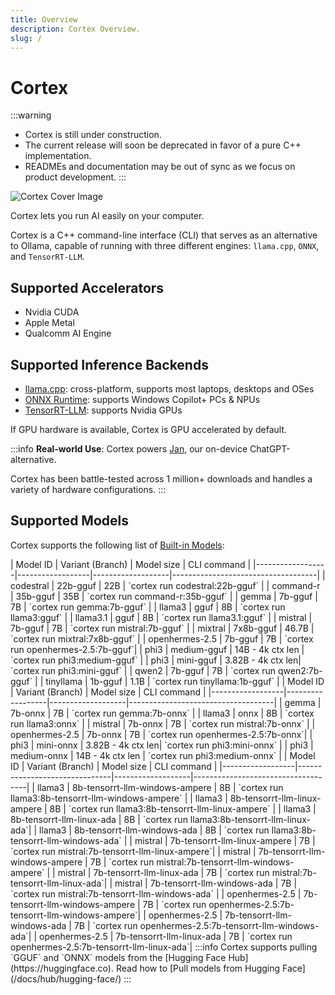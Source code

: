 ```yaml
---
title: Overview
description: Cortex Overview.
slug: /
---
```



# Cortex

:::warning
- Cortex is still under construction.
- The current release will soon be deprecated in favor of a pure C++ implementation.
- READMEs and documentation may be out of sync as we focus on product development.
:::

![Cortex Cover Image](/img/social-card.jpg)

Cortex lets you run AI easily on your computer. 

Cortex is a C++ command-line interface (CLI) that serves as an alternative to Ollama, capable of running with three different engines: `llama.cpp`, `ONNX`, and `TensorRT-LLM`.

## Supported Accelerators
- Nvidia CUDA
- Apple Metal
- Qualcomm AI Engine

## Supported Inference Backends
- [llama.cpp](https://github.com/ggerganov/llama.cpp): cross-platform, supports most laptops, desktops and OSes
- [ONNX Runtime](https://github.com/microsoft/onnxruntime): supports Windows Copilot+ PCs & NPUs
- [TensorRT-LLM](https://github.com/NVIDIA/TensorRT-LLM): supports Nvidia GPUs 

If GPU hardware is available, Cortex is GPU accelerated by default.

:::info
**Real-world Use**: Cortex powers [Jan](https://jan.ai), our on-device ChatGPT-alternative.

Cortex has been battle-tested across 1 million+ downloads and handles a variety of hardware configurations.
:::

## Supported Models

Cortex supports the following list of [Built-in Models](/models):

<Tabs>
 <TabItem  value="Llama.cpp" label="Llama.cpp" default>
| Model ID         | Variant (Branch) | Model size        | CLI command                        |
|------------------|------------------|-------------------|------------------------------------|
| codestral        | 22b-gguf         | 22B               | `cortex run codestral:22b-gguf`    |
| command-r        | 35b-gguf         | 35B               | `cortex run command-r:35b-gguf`    |
| gemma            | 7b-gguf          | 7B                | `cortex run gemma:7b-gguf`         |
| llama3           | gguf             | 8B                | `cortex run llama3:gguf`           |
| llama3.1         | gguf             | 8B                | `cortex run llama3.1:gguf`         |
| mistral          | 7b-gguf          | 7B                | `cortex run mistral:7b-gguf`       |
| mixtral          | 7x8b-gguf        | 46.7B             | `cortex run mixtral:7x8b-gguf`     |
| openhermes-2.5   | 7b-gguf          | 7B                | `cortex run openhermes-2.5:7b-gguf`|
| phi3             | medium-gguf      | 14B - 4k ctx len  | `cortex run phi3:medium-gguf`      |
| phi3             | mini-gguf        | 3.82B - 4k ctx len| `cortex run phi3:mini-gguf`        |
| qwen2            | 7b-gguf          | 7B                | `cortex run qwen2:7b-gguf`         |
| tinyllama        | 1b-gguf          | 1.1B              | `cortex run tinyllama:1b-gguf`     |
  </TabItem>
  <TabItem  value="ONNX" label="ONNX" default>
| Model ID         | Variant (Branch) | Model size        | CLI command                        |
|------------------|------------------|-------------------|------------------------------------|
| gemma            | 7b-onnx          | 7B                | `cortex run gemma:7b-onnx`         |
| llama3           | onnx             | 8B                | `cortex run llama3:onnx`           |
| mistral          | 7b-onnx          | 7B                | `cortex run mistral:7b-onnx`       |
| openhermes-2.5   | 7b-onnx          | 7B                | `cortex run openhermes-2.5:7b-onnx`|
| phi3             | mini-onnx        | 3.82B - 4k ctx len| `cortex run phi3:mini-onnx`        |
| phi3             | medium-onnx      | 14B - 4k ctx len  | `cortex run phi3:medium-onnx`      |

  </TabItem>
  <TabItem value="TensorRT-LLM" label="TensorRT-LLM">
| Model ID         | Variant (Branch)              | Model size        | CLI command                        |
|------------------|-------------------------------|-------------------|------------------------------------|
| llama3           | 8b-tensorrt-llm-windows-ampere       | 8B                | `cortex run llama3:8b-tensorrt-llm-windows-ampere`   |
| llama3           | 8b-tensorrt-llm-linux-ampere     | 8B                | `cortex run llama3:8b-tensorrt-llm-linux-ampere` |
| llama3           | 8b-tensorrt-llm-linux-ada   | 8B                | `cortex run llama3:8b-tensorrt-llm-linux-ada`|
| llama3           | 8b-tensorrt-llm-windows-ada       | 8B                | `cortex run llama3:8b-tensorrt-llm-windows-ada`   |
| mistral          | 7b-tensorrt-llm-linux-ampere     | 7B                | `cortex run mistral:7b-tensorrt-llm-linux-ampere`|
| mistral          | 7b-tensorrt-llm-windows-ampere       | 7B                | `cortex run mistral:7b-tensorrt-llm-windows-ampere`  |
| mistral          | 7b-tensorrt-llm-linux-ada   | 7B                | `cortex run mistral:7b-tensorrt-llm-linux-ada`|
| mistral          | 7b-tensorrt-llm-windows-ada       | 7B                | `cortex run mistral:7b-tensorrt-llm-windows-ada`  |
| openhermes-2.5   | 7b-tensorrt-llm-windows-ampere       | 7B                | `cortex run openhermes-2.5:7b-tensorrt-llm-windows-ampere`|
| openhermes-2.5   | 7b-tensorrt-llm-windows-ada     | 7B                | `cortex run openhermes-2.5:7b-tensorrt-llm-windows-ada`|
| openhermes-2.5   | 7b-tensorrt-llm-linux-ada   | 7B                | `cortex run openhermes-2.5:7b-tensorrt-llm-linux-ada`|

  </TabItem>
</Tabs>
:::info
Cortex supports pulling `GGUF` and `ONNX` models from the [Hugging Face Hub](https://huggingface.co). Read how to [Pull models from Hugging Face](/docs/hub/hugging-face/)
:::
